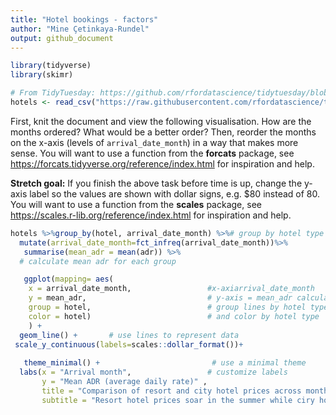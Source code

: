 ```yaml
---
title: "Hotel bookings - factors"
author: "Mine Çetinkaya-Rundel"
output: github_document
---
```


```r
library(tidyverse)
library(skimr)
```

```r
# From TidyTuesday: https://github.com/rfordatascience/tidytuesday/blob/master/data/2020/2020-02-11/readme.md
hotels <- read_csv("https://raw.githubusercontent.com/rfordatascience/tidytuesday/master/data/2020/2020-02-11/hotels.csv")
```

First, knit the document and view the following visualisation.
How are the months ordered?
What would be a better order?
Then, reorder the months on the x-axis (levels of `arrival_date_month`) in a way that makes more sense.
You will want to use a function from the **forcats** package, see <https://forcats.tidyverse.org/reference/index.html> for inspiration and help.

**Stretch goal:** If you finish the above task before time is up, change the y-axis label so the values are shown with dollar signs, e.g. $80 instead of 80.
You will want to use a function from the **scales** package, see <https://scales.r-lib.org/reference/index.html> for inspiration and help.

```r

hotels %>%group_by(hotel, arrival_date_month) %>%# group by hotel type and arrival month
  mutate(arrival_date_month=fct_infreq(arrival_date_month))%>%
   summarise(mean_adr = mean(adr)) %>%
  # calculate mean adr for each group

   ggplot(mapping= aes(
    x = arrival_date_month,                 #x-axiarrival_date_month
    y = mean_adr,                           # y-axis = mean_adr calculated above
    group = hotel,                          # group lines by hotel type
    color = hotel)                          # and color by hotel type
    ) +
  geom_line() +       # use lines to represent data
 scale_y_continuous(labels=scales::dollar_format())+
 
   theme_minimal() +                         # use a minimal theme
  labs(x = "Arrival month",                 # customize labels
       y = "Mean ADR (average daily rate)" ,
       title = "Comparison of resort and city hotel prices across months",
       subtitle = "Resort hotel prices soar in the summer while ciry hotel prices remain relatively constant throughout the year",color = "Hotel type")
```
